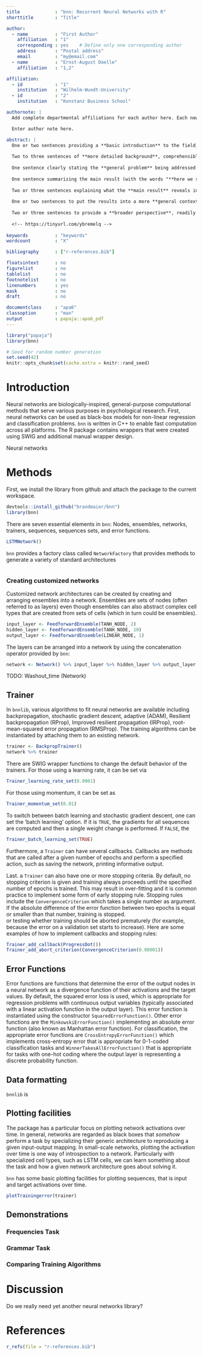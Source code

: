 ```yaml
---
title             : "bnn: Recurrent Neural Networks with R"
shorttitle        : "Title"

author: 
  - name          : "First Author"
    affiliation   : "1"
    corresponding : yes    # Define only one corresponding author
    address       : "Postal address"
    email         : "my@email.com"
  - name          : "Ernst-August Doelle"
    affiliation   : "1,2"

affiliation:
  - id            : "1"
    institution   : "Wilhelm-Wundt-University"
  - id            : "2"
    institution   : "Konstanz Business School"

authornote: |
  Add complete departmental affiliations for each author here. Each new line herein must be indented, like this line.

  Enter author note here.

abstract: |
  One or two sentences providing a **basic introduction** to the field,  comprehensible to a scientist in any discipline.
  
  Two to three sentences of **more detailed background**, comprehensible  to scientists in related disciplines.
  
  One sentence clearly stating the **general problem** being addressed by  this particular study.
  
  One sentence summarizing the main result (with the words "**here we show**" or their equivalent).
  
  Two or three sentences explaining what the **main result** reveals in direct comparison to what was thought to be the case previously, or how the  main result adds to previous knowledge.
  
  One or two sentences to put the results into a more **general context**.
  
  Two or three sentences to provide a **broader perspective**, readily comprehensible to a scientist in any discipline.
  
  <!-- https://tinyurl.com/ybremelq -->
  
keywords          : "keywords"
wordcount         : "X"

bibliography      : ["r-references.bib"]

floatsintext      : no
figurelist        : no
tablelist         : no
footnotelist      : no
linenumbers       : yes
mask              : no
draft             : no

documentclass     : "apa6"
classoption       : "man"
output            : papaja::apa6_pdf
---
```


```r
library("papaja")
library(bnn)
```

```r
# Seed for random number generation
set.seed(42)
knitr::opts_chunk$set(cache.extra = knitr::rand_seed)
```


# Introduction

Neural networks are biologically-inspired, general-purpose computational methods that serve various purposes in psychological research. First, neural networks can be used as black-box models for non-linear regression and classification problems. `bnn` is written in C++ to enable fast computation across all platforms. The R package contains wrappers that were created using SWIG and additional manual wrapper design.

Neural networks 

# Methods

First, we install the library from github and attach the package to the current workspace.

```r
devtools::install_github("brandmaier/bnn")
library(bnn)
```

There are seven essential elements in `bnn`: Nodes, ensembles, networks, trainers, sequences, sequences sets, and error functions.

```r
LSTMNetwork()
```

`bnn` provides a factory class\footnote{Factories are classes that are never instantiated but only serve to create objects.} called `NetworkFactory` that provides methods to generate a variety of standard architectures
```r

```

### Creating customized networks

Customized network architectures can be created by creating and arranging ensembles into a network. Ensembles are sets of nodes (often referred to as layers) even though ensembles can also abstract complex cell types that are created from sets of cells (which in turn could be ensembles). 

```r
input_layer <- FeedforwardEnsemble(TANH_NODE, 2)
hidden_layer <- FeedforwardEnsemble(TANH_NODE, 10)
output_layer <- FeedforwardEnsemble(LINEAR_NODE, 1)
```

The layers can be arranged into a network by using the concatenation operator provided by `bnn`:
```r
network <- Network() %>% input_layer %>% hidden_layer %>% output_layer
```

TODO: Washout_time (Network)

## Trainer

In `bnnlib`, various algorithms to fit neural networks are available including backpropagation, stochastic gradient descent, adaptive (ADAM), Resilient backpropagation (RProp), Improved resilient propagation (IRProp), root-mean-squared error propagation (RMSProp). The training algorithms can be instantiated by attaching them to an existing network.

```r
trainer <- BackpropTrainer()
network %>% trainer
```

There are SWIG wrapper functions to change the default behavior of the trainers. For those using a learning rate, it can be set via

```r
Trainer_learning_rate_set(0.0001)
```

For those using momentum, it can be set as

```r
Trainer_momentum_set(0.01)
```

To switch between batch learning and stochastic gradient descent, one can set the 'batch learning' option. If it is `TRUE`, the gradients for all sequences are computed and then a single weight change is performed. If `FALSE`, the 

```r
Trainer_batch_learning_set(TRUE)
```

Furthermore, a `Trainer` can have several callbacks. Callbacks are methods that are called after a given number of epochs and perform a specified action, such as saving the network, printing informative output.

Last. a `Trainer` can also have one or more stopping criteria. By default, no stopping criterion is given and training always proceeds until the specified number of epochs is trained. This may result in over-fitting and it is common practice to implement some form of early stopping rule. Stopping rules include the `ConvergenceCriterion` which takes a single number as argument. If the absolute difference of the error function between two epochs is equal or smaller than that number, training is stopped.  
or testing whether training should be aborted prematurely (for example, because the error on a validation set starts to increase). Here are some examples of how to implement callbacks and stopping rules:

```r
Trainer_add_callback(ProgressDot())
Trainer_add_abort_criterion(ConvergenceCriterion(0.00001))
```
## Error Functions

Error functions are functions that determine the error of the output nodes in a neural network as a divergence function of their activations and the target values. By default, the squared error loss is used, which is appropriate for regression problems with continuous output variables (typically associated with a linear activation function in the output layer). This error function is instantiated using the constructor `SquaredErrorFunction()`. Other error functions are the `MinkowskiErrorFunction()` implementing an absolute error function (also known as Manhattan error function). For classification, the appropriate error functions are `CrossEntropyErrorFunction()` which implements cross-entropy error that is appropriate for 0-1-coded classification tasks and `WinnerTakesAllErrorFunction()` that is appropriate for tasks with one-hot coding where the output layer is representing a discrete probability function.

## Data formatting

`bnnlib` is 

## Plotting facilities

The package has a particular focus on plotting network activations over time. In general, networks are regarded as black boxes that *somehow* perform a task by specializing their generic architecture to reproducing a given input-output mapping. In small-scale networks, plotting the activation over time is one way of introspection to a network. Particularly with specialized cell types, such as LSTM cells, we can learn something about the task and how a given network architecture goes about solving it.

`bnn` has some basic plotting facilities for plotting sequences, that is input and target activations over time.

```r
plotTrainingerror(trainer)
```

## Demonstrations

### Frequencies Task

### Grammar Task

### Comparing Training Algorithms


# Discussion

Do we really need yet another neural networks library? 

\newpage

# References
```r
r_refs(file = "r-references.bib")
```

\begingroup
\setlength{\parindent}{-0.5in}
\setlength{\leftskip}{0.5in}

<div id = "refs"></div>
\endgroup

